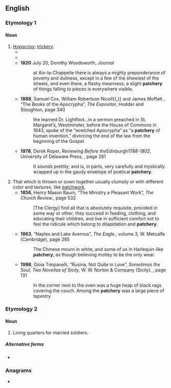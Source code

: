 ==English==

===Etymology 1===
{{suf|en|patch|ery}}

====Noun====
{{en-noun|-}}

# [[hypocrisy|Hypocrisy]]; [[trickery]].
#* {{RQ:Shakespeare Troilus and Cressida|ii|3|text=''Thersites:'' Here is ſuch '''patchery''', ſuch juggling and ſuch knavery!}}
#* {{RQ:Shakespeare Timon of Athens|v|1|text=''Timon:'' I, and you heare him cogge, ſee him diſſemble<!--,--> / Know his groſſe '''patchery''', loue him, feede him<!--,--> / Keepe in your boſome: yet ramain aſſur’d / That he’s a made-up villaine.}}
#* '''1820''' July 20, Dorothy Woodsworth, ''Journal''
#*: at Aix-la-Chappelle there is always a mighty preponderance of poverty and dullness, except in a few of the shewiest of the streets, and even there, a flashy meanness, a slight '''patchery''' of things falling to pieces is everywhere visible.
#* '''1888''', Samuel Cox, William Robertson Nicoll{{,}} and James Moffatt {{qualifier|editors}}, “The Books of the Apocrypha”, ''The Expositor'', Hodder and Stoughton, page 340
#*: the learned Dr. Lightfoot''...''in a sermon preached in St. Margaret’s, Westminster, before the House of Commons in 1643, spoke of the “wretched Apocrypha” as “a '''patchery''' of human invention,” divorcing the end of the law from the beginning of the Gospel.
#* '''1978''', Derek Roper, ''Reviewing Before the ''Edinburgh'' 1788-1802'', University of Delaware Press, {{ISBN|0874131286}}, page 281
#*: It sounds prettily; and is, in parts, very carefully and mystically wrapped up in the gaudy envelope of poetical '''patchery'''.
# That which is thrown or sown together usually clumsily or with different color and textures, like [[patchwork]].
#* '''1856''', Henry Mason Baum, “The Ministry a Pleasant Work”, ''The Church Review.'', page 532
#*: [The Clergy] find all that is absolutely requisite, provided in some way or other; they succeed in feeding, clothing, and educating their children, and live in sufficient comfort not to feel the ridicule which belong to dilapidation and '''patchery'''.
#* '''1863''', “Naples and Lake Avernus”, ''The Eagle.'', volume 3, W. Metcalfe (Cambridge), page 285
#*: The Chinese mourn in white, and some of us in Harlequin-like '''patchery''', as though believing motley to be the only wear.
#* '''1998''', Gioia Timpanelli, “Rusina, Not Quite in Love”, ''Sometimes the Soul'', ''Two Novellas of Sicily'', W. W. Norton & Company (Sicily), {{ISBN|0393027449}}, page 131
#*: In the corner next to the oven was a huge heap of black rags covering the couch. Among the '''patchery''' was a large piece of tapestry

===Etymology 2===
{{rfe|en|Hobson-Jobson says: The origin of the word is obscure, and it has been suggested that it was a corruption of Hind. pichch'hārī, 'the rear,' because these cottages were in rear of the barracks. But we think it most likely that the word was brought, with many other terms peculiar to the British soldier in India, from Madras, and is identical with a term in use there, parcherry or patcherry, which represents the Tam. parash'shēri, paraiççeri, 'a Pariah village,' or rather the quarter or outskirts of a town or village where the Pariahs reside.}}

====Noun====
{{en-noun}}

# {{lb|en|UK|India|military|historical}} Living quarters for married soldiers.

=====Alternative forms=====
* {{alt|en|parcherry|patcheree|patcherry}}

===Anagrams===
* {{anagrams|en|a=acehprty|petchary}}